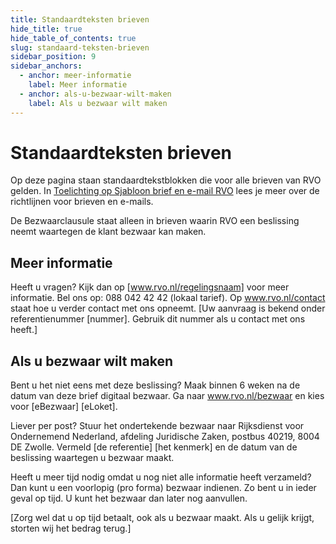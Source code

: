 ```yaml
---
title: Standaardteksten brieven
hide_title: true
hide_table_of_contents: true
slug: standaard-teksten-brieven
sidebar_position: 9
sidebar_anchors:
  - anchor: meer-informatie
    label: Meer informatie
  - anchor: als-u-bezwaar-wilt-maken
    label: Als u bezwaar wilt maken
---
```


# Standaardteksten brieven

Op deze pagina staan standaardtekstblokken die voor alle brieven van RVO gelden. In <a href="https://intra.rvo.nl/Project/DigitalecontentKlantkanalenenmiddelen/Documents?path=%2FBestanden%2F4.%20Brieven%20en%20e-mails&preview=jloqVmJ4DE2337s0wToTxA" class="rvo-link">Toelichting op Sjabloon brief en e-mail RVO</a> lees je meer over de richtlijnen voor brieven en e-mails.

De Bezwaarclausule staat alleen in brieven waarin RVO een beslissing neemt waartegen de klant bezwaar kan maken.

## Meer informatie

Heeft u vragen? Kijk dan op [www.rvo.nl/regelingsnaam] voor meer informatie. Bel ons op: 088 042 42 42 (lokaal tarief). Op www.rvo.nl/contact staat hoe u verder contact met ons opneemt. [Uw aanvraag is bekend onder referentienummer [nummer]. Gebruik dit nummer als u contact met ons heeft.]

## Als u bezwaar wilt maken

Bent u het niet eens met deze beslissing? Maak binnen 6 weken na de datum van deze brief digitaal bezwaar. Ga naar www.rvo.nl/bezwaar en kies voor [eBezwaar] [eLoket].

Liever per post? Stuur het ondertekende bezwaar naar Rijksdienst voor Ondernemend Nederland, afdeling Juridische Zaken, postbus 40219, 8004 DE Zwolle. Vermeld [de referentie] [het kenmerk] en de datum van de beslissing waartegen u bezwaar maakt.

Heeft u meer tijd nodig omdat u nog niet alle informatie heeft verzameld? Dan kunt u een voorlopig (pro forma) bezwaar indienen. Zo bent u in ieder geval op tijd. U kunt het bezwaar dan later nog aanvullen.

[Zorg wel dat u op tijd betaalt, ook als u bezwaar maakt. Als u gelijk krijgt, storten wij het bedrag terug.]

